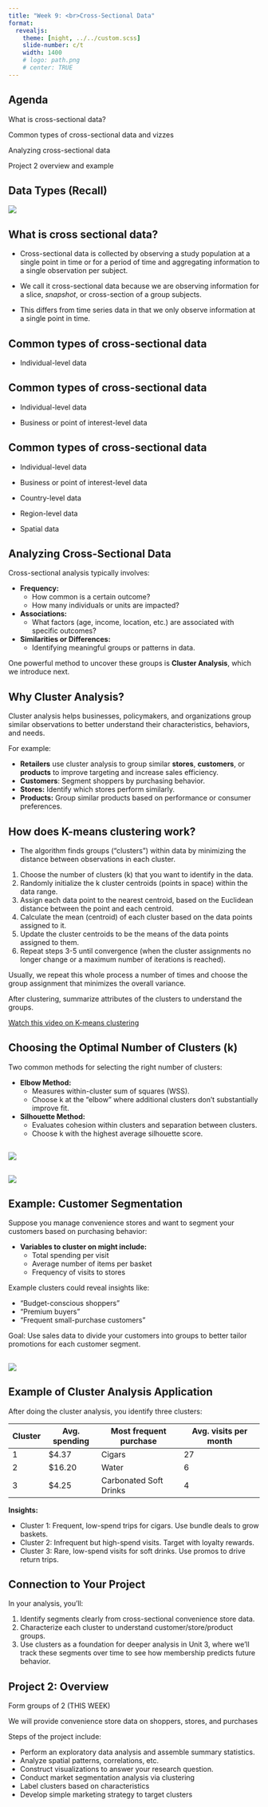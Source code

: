 ```yaml
---
title: "Week 9: <br>Cross-Sectional Data"
format: 
  revealjs:
    theme: [night, ../../custom.scss]
    slide-number: c/t
    width: 1400
    # logo: path.png
    # center: TRUE
---
```


## Agenda 

What is cross-sectional data?

Common types of cross-sectional data and vizzes

Analyzing cross-sectional data

Project 2 overview and example


<!-- example of big text fit to slide width -->

<!-- ::: {.r-fit-text} -->
<!-- Big Text -->
<!-- ::: -->

<!-- :::: {.columns style="text-align: center"} -->
<!-- ::: {.column width="40%"} -->
<!-- ::: -->
<!-- ::: {.column width="60%"} -->
<!-- ::: -->
<!-- :::: -->

## Data Types (Recall)

![](https://static.vecteezy.com/system/resources/previews/031/089/964/non_2x/the-relational-model-usually-operates-on-cross-sectional-or-time-series-data-while-the-sequential-model-works-with-more-complex-panel-data-which-combines-bot-vector.jpg)

## What is cross sectional data?
::: {.incremental}

- Cross-sectional data is collected by observing a study population at a single point in time or for a period of time and aggregating information to a single observation per subject.

- We call it cross-sectional data because we are observing information for a slice, *snapshot*, or cross-section of a group subjects.

- This differs from time series data in that we only observe information at a single point in time.
::: 

## 
<section data-background-image="includes/cross-sectional.png" data-background-size="contain">
</section>

## 
<section data-background-image="includes/cross-sectional-repeated.png" data-background-size="contain">
</section>


## Common types of cross-sectional data

- Individual-level data

## 
<section data-background-image="includes/health-survey.png" data-background-size="contain">
</section>

## 
<section data-background-image="includes/cex.png" data-background-size="contain">
</section>


## Common types of cross-sectional data

- Individual-level data

- Business or point of interest-level data

## 
<section data-background-image="includes/safegraph.png" data-background-size="contain">
</section>

## 
<section data-background-image="includes/starbucks.png" data-background-size="contain">
</section>

## Common types of cross-sectional data

- Individual-level data 

- Business or point of interest-level data

- Country-level data

- Region-level data

- Spatial data

## 
<section data-background-image="includes/map.png" data-background-size="contain">
</section>

## 
<section data-background-image="includes/map2.png" data-background-size="contain">
</section>



## Analyzing Cross-Sectional Data {.scrollable}

Cross-sectional analysis typically involves:

- **Frequency:**  
  - How common is a certain outcome?  
  - How many individuals or units are impacted?

- **Associations:**  
  - What factors (age, income, location, etc.) are associated with specific outcomes?

- **Similarities or Differences:**  
  - Identifying meaningful groups or patterns in data.  

One powerful method to uncover these groups is **Cluster Analysis**, which we introduce next.

<!-- ![](https://media.istockphoto.com/id/1128971953/vector/modern-multicultural-society-concept-with-crowd-of-people.jpg?s=612x612&w=0&k=20&c=OiUCmzDfI6C9Mb -->


## Why Cluster Analysis? {.scrollable}

Cluster analysis helps businesses, policymakers, and organizations group similar observations to better understand their characteristics, behaviors, and needs.

For example:

- **Retailers** use cluster analysis to group similar **stores**, **customers**, or **products** to improve targeting and increase sales efficiency.
- **Customers**: Segment shoppers by purchasing behavior.
- **Stores:** Identify which stores perform similarly.
- **Products:** Group similar products based on performance or consumer preferences.

## How does K-means clustering work? {.scrollable}

- The algorithm finds groups ("clusters") within data by minimizing the distance between observations in each cluster.

1. Choose the number of clusters (k) that you want to identify in the data.
2. Randomly initialize the k cluster centroids (points in space) within the data range.
3. Assign each data point to the nearest centroid, based on the Euclidean distance between the point and each centroid.
4. Calculate the mean (centroid) of each cluster based on the data points assigned to it.
5. Update the cluster centroids to be the means of the data points assigned to them.
6. Repeat steps 3-5 until convergence (when the cluster assignments no longer change or a maximum number of iterations is reached).

Usually, we repeat this whole process a number of times and choose the group assignment that minimizes the overall variance.

After clustering, summarize attributes of the clusters to understand the groups.

[Watch this video on K-means clustering](https://youtu.be/4b5d3muPQmA)

## Choosing the Optimal Number of Clusters (k)  {.scrollable}

Two common methods for selecting the right number of clusters:

- **Elbow Method:**  
  - Measures within-cluster sum of squares (WSS).  
  - Choose k at the "elbow" where additional clusters don't substantially improve fit.

- **Silhouette Method:**  
  - Evaluates cohesion within clusters and separation between clusters.  
  - Choose k with the highest average silhouette score.


##

![](includes/elbow_example.png)

##

![](includes/silhouette_example.png)

## Example: Customer Segmentation  {.scrollable}

Suppose you manage convenience stores and want to segment your customers based on purchasing behavior:

- **Variables to cluster on might include:**  
  - Total spending per visit  
  - Average number of items per basket  
  - Frequency of visits to stores

Example clusters could reveal insights like:

- "Budget-conscious shoppers"
- "Premium buyers"
- "Frequent small-purchase customers"

Goal: Use sales data to divide your customers into groups to better tailor promotions for each customer segment.

##

![](includes/customer_segmentation.png)


## Example of Cluster Analysis Application {.scrollable}

After doing the cluster analysis, you identify three clusters:

| Cluster | Avg. spending | Most frequent purchase | Avg. visits per month |
|---------|---------------|------------------------|-----------------------|
| 1       | \$4.37          | Cigars            | 27                     |
| 2       | \$16.20          |  Water                | 6                     |
| 3       | \$4.25           | Carbonated Soft Drinks          | 4                    |

**Insights:**

- Cluster 1: Frequent, low-spend trips for cigars. Use bundle deals to grow baskets.
- Cluster 2: Infrequent but high-spend visits. Target with loyalty rewards.
- Cluster 3: Rare, low-spend visits for soft drinks. Use promos to drive return trips.

## Connection to Your Project

In your analysis, you'll:

1. Identify segments clearly from cross-sectional convenience store data.
2. Characterize each cluster to understand customer/store/product groups.
3. Use clusters as a foundation for deeper analysis in Unit 3, where we'll track these segments over time to see how membership predicts future behavior.


<!-- Make these clicker questions -->

<!-- - What is the association between average income and household food waste? -->

<!-- - How much do consumers spend on coffee products in a particular area? Does coffee spending differ by age? -->

<!-- - How could I use cross-sectional data to decide where to open a new grocery store?  -->

<!-- ## Analyzing Cross-Sectional Data -->

<!-- How might you use cross-sectional data to decide where to open a new grocery store? -->

<!-- *Take a minute to write out what information you would need in a dataset to apply cluster analysis.* -->


## Project 2: Overview {.scrollable}

Form groups of 2 (THIS WEEK)

We will provide convenience store data on shoppers, stores, and purchases

Steps of the project include:

- Perform an exploratory data analysis and assemble summary statistics.
- Analyze spatial patterns, correlations, etc.
- Construct visualizations to answer your research question.
- Conduct market segmentation analysis via clustering
- Label clusters based on characteristics
- Develop simple marketing strategy to target clusters


<!-- ## Project 2: Example -->

<!-- **Research Objective:** -->

<!-- - Develop wildfire mitigation recommendations for at-risk communities -->

<!-- **Important background details:** -->

<!-- - Wildfire mitigation: community fuel treatments, grant programs to help offset costs, regulations and enforcement -->

<!-- - Some communities already do wildfire risk mitigation. Does one size fit all, or are there certain strategies that work better in certain communities? -->

<!--
## Example: ESRI Tapestry

![](includes/esri_tapestry.jpeg)
-->

<!-- ## Project 2: Example -->

<!-- - Collect data on community characteristics (socioeconomic and demographics from census) and wildfire risk  -->

<!-- - Use clustering to identify which communities are similar to each other -->

<!-- - Name the clusters -->

<!-- - Characterize the wildfire risk mitigation approaches that worked within clusters -->

<!-- ## Project 2: Example -->

<!-- ```{=html} -->
<!-- <iframe width="100%" height="100%" src="includes/WiRe_meeting.html"></iframe> -->
<!-- ``` -->